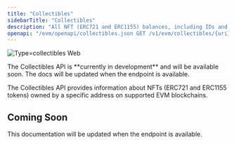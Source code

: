 ```yaml
---
title: "Collectibles"
sidebarTitle: "Collectibles"
description: "All NFT (ERC721 and ERC1155) balances, including IDs and metadata"
openapi: "/evm/openapi/collectibles.json GET /v1/evm/collectibles/{uri}"
---
```


![Type=collectibles Web](/images/type=collectibles.webp)

<Warning>
  The Collectibles API is **currently in development** and will be available soon.
  The docs will be updated when the endpoint is available.
</Warning>

The Collectibles API provides information about NFTs (ERC721 and ERC1155 tokens) owned by a specific address on supported EVM blockchains.

## Coming Soon

This documentation will be updated when the endpoint is available.